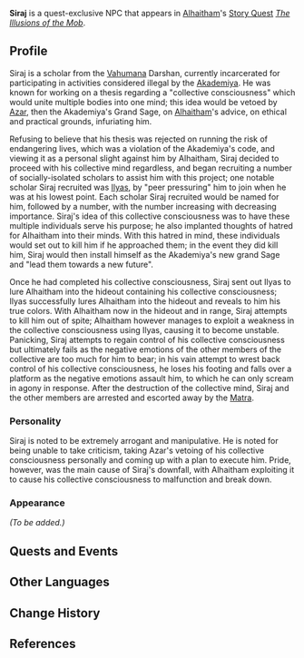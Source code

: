 {{Meta
<!-- Remove this template after adding the missing info -->
|missing_NPC_profile  = yes
<!--
|missing_NPC_idle     = yes
|missing_NPC_dialogue = yes
-->
}}
{{Character Infobox
|type             = Quest NPC
|image            = NPC Siraj.png
|realname         = <!-- Optional, if different from in-game name -->
|deceased         = <!-- Past (for deceased prior to events of the game) or free response -->
|region           = Sumeru
|location         = <!-- Where the character appears, if different from Region -->
|affiliation      = Vahumana
|title            = 

|ancestry         = <!-- Clan/family -->
|father           = 
|mother           = 
|spouse           = 
|sibling          = 
|child            = 
|relative         = 

|voiceEN          = [https://ajbecklesvo.com/ A.J. Beckles]<ref>Twitter: [https://twitter.com/AJBecklesVO/status/1615769077427077120 EN VA Self Announcement]</ref>
|voiceCN          = 
|voiceJP          = 
|dialoguereward   = 
}}
'''Siraj''' is a quest-exclusive NPC that appears in [[Alhaitham]]'s [[Story Quest]] ''[[The Illusions of the Mob]]''.
<!--
==Location==
{{subst:#tag:gallery|
NPC Location {{subst:PAGENAME}}.png{{subst:!}}{{subst:PAGENAME}}'s location
NPC Location {{subst:PAGENAME}} Context.png{{subst:!}}Additional context
}}
-->
==Profile==
Siraj is a scholar from the [[Vahumana]] Darshan, currently incarcerated for participating in activities considered illegal by the [[Akademiya]]. He was known for working on a thesis regarding a "collective consciousness" which would unite multiple bodies into one mind; this idea would be vetoed by [[Azar]], then the Akademiya's Grand Sage, on [[Alhaitham]]'s advice, on ethical and practical grounds, infuriating him.

Refusing to believe that his thesis was rejected on running the risk of endangering lives, which was a violation of the Akademiya's code, and viewing it as a personal slight against him by Alhaitham, Siraj decided to proceed with his collective mind regardless, and began recruiting a number of socially-isolated scholars to assist him with this project; one notable scholar Siraj recruited was [[Ilyas]], by "peer pressuring" him to join when he was at his lowest point. Each scholar Siraj recruited would be named for him, followed by a number, with the number increasing with decreasing importance. Siraj's idea of this collective consciousness was to have these multiple individuals serve his purpose; he also implanted thoughts of hatred for Alhaitham into their minds. With this hatred in mind, these individuals would set out to kill him if he approached them; in the event they did kill him, Siraj would then install himself as the Akademiya's new grand Sage and "lead them towards a new future".

Once he had completed his collective consciousness, Siraj sent out Ilyas to lure Alhaitham into the hideout containing his collective consciousness; Ilyas successfully lures Alhaitham into the hideout and reveals to him his true colors. With Alhaitham now in the hideout and in range, Siraj attempts to kill him out of spite; Alhaitham however manages to exploit a weakness in the collective consciousness using Ilyas, causing it to become unstable. Panicking, Siraj attempts to regain control of his collective consciousness but ultimately fails as the negative emotions of the other members of the collective are too much for him to bear; in his vain attempt to wrest back control of his collective consciousness, he loses his footing and falls over a platform as the negative emotions assault him, to which he can only scream in agony in response. After the destruction of the collective mind, Siraj and the other members are arrested and escorted away by the [[Matra]].

===Personality===
Siraj is noted to be extremely arrogant and manipulative. He is noted for being unable to take criticism, taking Azar's vetoing of his collective consciousness personally and coming up with a plan to execute him. Pride, however, was the main cause of Siraj's downfall, with Alhaitham exploiting it to cause his collective consciousness to malfunction and break down.

===Appearance===
<!--Keep appearance section short and concise. Limit to 2 paragraphs with 3-4 sentences each.-->
''(To be added.)''

==Quests and Events==
{{Quests and Events}}
<!--
==Idle Quotes==
{{Dialogue start}}
: {{DIcon|Idle}} {{Tx}}
:: {{A|VO {{subst:PAGENAME}} 01.ogg}} "{{Tx}}"
{{Dialogue end}}

==Dialogue==
{{Dialogue start}}
:'''{{subst:PAGENAME}}:'''
:{{DIcon}}
{{Dialogue end}}
<!--
==Event Dialogue==
===Event Name===
{{Dialogue start}}
:'''{{subst:PAGENAME}}:'''
{{Dialogue end}}

==Trivia==
* 
-->
==Other Languages==
{{Other Languages
|default_hidden = 1
|en      = Siraj
|zhs     = 西拉杰
|zhs_rm  = Xīlājié
|zht     = 西拉傑
|zht_rm  = Xīlājié
|ja      = シラージ
|ja_rm   = Shiraaji
|ko      = 시라즈
|es      = Siraj
|fr      = Siraj
|ru      = Сирадж
|th      = Siraj
|vi      = Siraj
|de      = Siraj
|id      = Siraj
|pt      = Siraj
|tr      = Siraj
|it      = Siraj
}}

==Change History==
{{Change History|3.4}}

==References==
{{Reflist}}